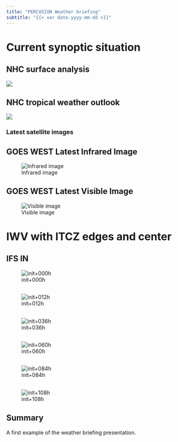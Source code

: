 ```yaml
---
title: "PERCUSION Weather briefing"
subtitle: "{{< var date.yyyy-mm-dd >}}"
---
```


# Current synoptic situation
## NHC surface analysis
![]({{< var plots.external.nhc_surface_analysis_atlantic >}})

## NHC tropical weather outlook
![]({{< var plots.external.nhc_seven_days_outlook >}})

### Latest satellite images
## GOES WEST Latest Infrared Image
![Infrared image]({{< var plots.external.current_satellite_image_ir >}})

## GOES WEST Latest Visible Image
![Visible image]({{< var plots.external.current_satellite_image_vis >}})


# IWV with ITCZ edges and center
## IFS IN
![init+000h]({{< var plots.internal.iwv_itcz_edges.000h >}})

##
![init+012h]({{< var plots.internal.iwv_itcz_edges.012h >}})

##
![init+036h]({{< var plots.internal.iwv_itcz_edges.036h >}})

##
![init+060h]({{< var plots.internal.iwv_itcz_edges.060h >}})

##
![init+084h]({{< var plots.internal.iwv_itcz_edges.084h >}})

##
![init+108h]({{< var plots.internal.iwv_itcz_edges.108h >}})


## Summary
A first example of the weather briefing presentation.